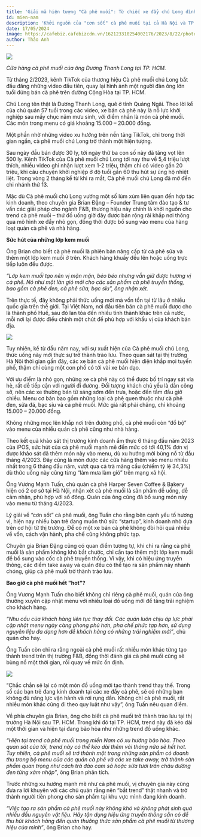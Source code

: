 ```yaml
---
title: 'Giải mã hiện tượng "Cà phê muối": Từ chiếc xe đẩy chú Long đình đám Sài Gòn đến trào lưu đồ uống phủ sóng khắp đô thị Việt Nam'
id: mien-nam
description: 'Khởi nguồn của "cơn sốt" cà phê muối tại cả Hà Nội và TP. HCM gần đây được cho là xuất phát từ thương hiệu Cà phê muối chú Long. Tuy nhiên, có thể thấy thị trường F&B thường xuyên xuất hiện những đồ ăn thức uống thay nhau "làm mưa làm gió".'
date: 17/05/2024
image: https://cafebiz.cafebizcdn.vn/162123310254002176/2023/8/22/photo1688372583679-1688372584017383887538-63824003071078-1692693931364-1692693932107426785759.jpg
author: Thảo Anh
---
```


![](https://cafebiz.cafebizcdn.vn/162123310254002176/2023/8/22/photo1688372583679-1688372584017383887538-63824003071078-1692693931364-1692693932107426785759.jpg)

_Cửa hàng cà phê muối của ông Dương Thanh Long tại TP. HCM._

Từ tháng 2/2023, kênh TikTok của thương hiệu Cà phê muối chú Long bắt đầu đăng những video đầu tiên, quay lại hình ảnh một người đàn ông lớn tuổi đứng bán cà phê trên đường Cộng Hòa tại TP. HCM.

Chú Long tên thật là Dương Thanh Long, quê ở tỉnh Quảng Ngãi. Theo lời kể của chủ quán 57 tuổi trong các video, xe bán cà phê này là nỗ lực khởi nghiệp sau mấy chục năm mưu sinh, với điểm nhấn là món cà phê muối. Các món trong menu có giá khoảng 15.000 – 20.000 đồng.

Một phần nhờ những video xu hướng trên nền tảng TikTok, chỉ trong thời gian ngắn, cà phê muối chú Long trở thành một hiện tượng.

Sau ngày đầu bán được 30 ly, tới ngày thứ ba con số này đã tăng vọt lên 500 ly. Kênh TikTok của Cà phê muối chú Long tới nay thu về 5,4 triệu lượt thích, nhiều video ghi nhận lượt xem 1-2 triệu, thậm chí có video gần 20 triệu, khi câu chuyện khởi nghiệp ở độ tuổi gần 60 thu hút sự ủng hộ nhiệt liệt. Trong vòng 2 tháng kể từ khi ra mắt, Cà phê muối chú Long đã mở đến chi nhánh thứ 13.

Mặc dù Cà phê muối chú Long vướng một số lùm xùm liên quan đến hợp tác kinh doanh, theo chuyên gia Brian Đặng – Founder Trung tâm đào tạo & tư vấn các giải pháp cho ngành F&B, thương hiệu này chính là khởi nguồn cho trend cà phê muối – thứ đồ uống giờ đây được bán rộng rãi khắp nơi thông qua mô hình xe đẩy nhỏ gọn, đồng thời được bổ sung vào menu của hàng loạt quán cà phê và nhà hàng.

**Sức hút của những lớp kem muối**

Ông Brian cho biết cà phê muối là phiên bản nâng cấp từ cà phê sữa và thêm một lớp kem muối ở trên. Khách hàng khuấy đều lên hoặc uống trực tiếp luôn đều được.

_“Lớp kem muối tạo nên vị mặn mặn, béo béo nhưng vẫn giữ được hương vị cà phê. Nó như một làn gió mới cho các sản phẩm cà phê truyền thống, bao gồm cà phê đen, cà phê sữa, bạc sỉu”, ông nhận xét._

Trên thực tế, đây không phải thức uống mới mà vốn tồn tại từ lâu ở nhiều quốc gia trên thế giới. Tại Việt Nam, nơi đầu tiên bán cà phê muối được cho là thành phố Huế, sau đó lan tỏa đến nhiều tỉnh thành khác trên cả nước, mỗi nơi lại được điều chỉnh một chút để phù hợp với khẩu vị của khách bản địa.

![](https://cafebiz.cafebizcdn.vn/162123310254002176/2023/8/22/photo-6-16570314798731935747242-1692693932519-1692693932613698274627.jpg)

Tuy nhiên, kể từ đầu năm nay, với sự xuất hiện của Cà phê muối chú Long, thức uống này mới thực sự trở thành trào lưu. Theo quan sát tại thị trường Hà Nội thời gian gần đây, các xe bán cà phê muối hiện diện khắp mọi tuyến phố, thậm chí cùng một con phố có tới vài xe bán dạo.

Với ưu điểm là nhỏ gọn, những xe cà phê này có thể được bố trí ngay sát vỉa hè, rất dễ tiếp cận với người đi đường. Đối tượng khách chủ yếu là dân công sở, nên các xe thường bán từ sáng sớm đến trưa, hoặc đến tầm đầu giờ chiều. Menu cơ bản bao gồm những loại cà phê quen thuộc như cà phê đen, sữa đá, bạc sỉu và cà phê muối. Mức giá rất phải chăng, chỉ khoảng 15.000 – 20.000 đồng.

Không những mọc lên khắp nơi trên đường phố, cà phê muối còn “đổ bộ” vào menu của nhiều quán cà phê cũng như nhà hàng.

Theo kết quả khảo sát thị trường kinh doanh ẩm thực 6 tháng đầu năm 2023 của iPOS, sức hút của cà phê muối mạnh mẽ đến mức có tới 40,1% đơn vị được khảo sát đã thêm món này vào menu, dù xu hướng mới bùng nổ từ đầu tháng 4/2023. Đây cũng là món được các cửa hàng thêm vào menu nhiều nhất trong 6 tháng đầu năm, vượt qua cả trà mãng cầu (chiếm tỷ lệ 34,3%) dù thức uống này cũng từng “làm mưa làm gió” trên mạng xã hội.

Ông Vương Mạnh Tuấn, chủ quán cà phê Harper Seven Coffee & Bakery hiện có 2 cơ sở tại Hà Nội, nhận xét cà phê muối là sản phẩm dễ uống, dễ cảm nhận, phù hợp với số đông. Quán của ông cũng đã bổ sung món này vào menu từ tháng 4/2023.

Lý giải về “cơn sốt” cà phê muối, ông Tuấn cho rằng bên cạnh yếu tố hương vị, hiện nay nhiều bạn trẻ đang muốn thử sức “startup”, kinh doanh nhỏ dựa trên cơ hội từ thị trường. Để có một xe bán cà phê không đòi hỏi quá nhiều về vốn, cách vận hành, pha chế cũng không phức tạp.

Chuyên gia Brian Đặng cũng có quan điểm tương tự, khi chỉ ra rằng cà phê muối là sản phẩm không khó bắt chước, chỉ cần tạo thêm một lớp kem muối để bổ sung vào cốc cà phê truyền thống. Vì vậy, khi có hiệu ứng truyền thông, các điểm take away và quán đều có thể tạo ra sản phẩm này nhanh chóng, giúp cà phê muối trở thành trào lưu.

**Bao giờ cà phê muối hết "hot"?**

Ông Vương Mạnh Tuấn cho biết không chỉ riêng cà phê muối, quán của ông thường xuyên cập nhật menu với nhiều loại đồ uống mới để tăng trải nghiệm cho khách hàng.

_“Nhu cầu của khách hàng liên tục thay đổi. Các quán luôn chịu áp lực phải cập nhật menu ngày càng phong phú hơn, pha chế phức tạp hơn, sử dụng nguyên liệu đa dạng hơn để khách hàng có những trải nghiệm mới”_, chủ quán cho hay.

Ông Tuấn còn chỉ ra rằng ngoài cà phê muối rất nhiều món khác từng tạo thành trend trên thị trường F&B, đồng thời đánh giá cà phê muối cũng sẽ bùng nổ một thời gian, rồi quay về mức ổn định.

![](https://cafebiz.cafebizcdn.vn/162123310254002176/2023/8/22/image001-14564245-1692693933170-16926939332464558970.jpg)

“Chắc chắn sẽ lại có một món đồ uống mới tạo thành trend thay thế. Trong số các bạn trẻ đang kinh doanh tại các xe đẩy cà phê, sẽ có những bạn không đủ năng lực vận hành và rơi rụng dần. Không chỉ cà phê muối, rất nhiều món khác cũng đi theo quy luật như vậy”, ông Tuấn nêu quan điểm.

Về phía chuyên gia Brian, ông cho biết cà phê muối trở thành trào lưu tại thị trường Hà Nội sau TP. HCM. Trong khi đó tại TP. HCM, trend này đã kéo dài một thời gian và hiện tại đang bão hòa như những trend đồ uống khác.

_“Hiện tại trend cà phê muối trong miền Nam có xu hướng bão hòa. Theo quan sát của tôi, trend này có thể kéo dài thêm vài tháng nữa sẽ hết hot. Tuy nhiên, cà phê muối sẽ trở thành một trong những sản phẩm có doanh thu trong bộ menu của các quán cà phê và các xe take away, trở thành sản phẩm quan trọng như cách trà đào cam sả hoặc sữa tươi trân châu đường đen từng xâm nhập”_, ông Brian phân tích.

Trước những xu hướng mạnh mẽ như cà phê muối, vị chuyên gia này cũng đưa ra lời khuyên với các chủ quán rằng nên “bắt trend” thật nhanh và trở thành người tiên phong cho sản phẩm tại khu vực mình đang kinh doanh.

_“Việc tạo ra sản phẩm cà phê muối này không khó và không phát sinh quá nhiều đầu nguyên vật liệu. Hãy tận dụng hiệu ứng truyền thông sẵn có để thu hút khách hàng đến quán thưởng thức sản phẩm cà phê muối từ thương hiệu của mình”_, ông Brian cho hay.
